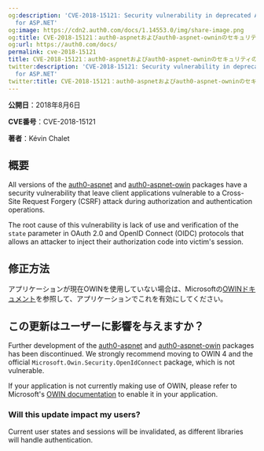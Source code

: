 ```yaml
---
og:description: 'CVE-2018-15121: Security vulnerability in deprecated Auth0 middleware
  for ASP.NET'
og:image: https://cdn2.auth0.com/docs/1.14553.0/img/share-image.png
og:title: CVE-2018-15121：auth0-aspnetおよびauth0-aspnet-owninのセキュリティの脆弱性
og:url: https://auth0.com/docs/
permalink: cve-2018-15121
title: CVE-2018-15121：auth0-aspnetおよびauth0-aspnet-owninのセキュリティの脆弱性
twitter:description: 'CVE-2018-15121: Security vulnerability in deprecated Auth0 middleware
  for ASP.NET'
twitter:title: CVE-2018-15121：auth0-aspnetおよびauth0-aspnet-owninのセキュリティの脆弱性
---
```


**公開日**：2018年8月6日

**CVE番号**：CVE-2018-15121

**著者**：Kévin Chalet

## 概要

All versions of the [auth0-aspnet](https://github.com/auth0/auth0-aspnet) and [auth0-aspnet-owin](https://github.com/auth0/auth0-aspnet-owin) packages have a security vulnerability that leave client applications vulnerable to a Cross-Site Request Forgery (CSRF) attack during authorization and authentication operations.

The root cause of this vulnerability is lack of use and verification of the `state` parameter in <Tooltip tip="OAuth 2.0: Authorization framework that defines authorization protocols and workflows." cta="View Glossary" href="/docs/glossary?term=OAuth+2.0">OAuth 2.0</Tooltip> and <Tooltip tip="OpenID: Open standard for authentication that allows applications to verify users' identities without collecting and storing login information." cta="View Glossary" href="/docs/glossary?term=OpenID">OpenID</Tooltip> Connect (OIDC) protocols that allows an attacker to inject their authorization code into victim's session.

## 修正方法

アプリケーションが現在OWINを使用していない場合は、Microsoftの[OWINドキュメント]()を参照して、アプリケーションでこれを有効にしてください。

## この更新はユーザーに影響を与えますか？

Further development of the [auth0-aspnet](https://github.com/auth0/auth0-aspnet) and [auth0-aspnet-owin](https://github.com/auth0/auth0-aspnet-owin) packages has been discontinued. We strongly recommend moving to OWIN 4 and the official `Microsoft.Owin.Security.OpenIdConnect` package, which is not vulnerable.

If your application is not currently making use of OWIN, please refer to Microsoft's [OWIN documentation](https://docs.microsoft.com/en-us/aspnet/aspnet/overview/owin-and-katana/) to enable it in your application.

### Will this update impact my users?

Current user states and sessions will be invalidated, as different libraries will handle authentication.